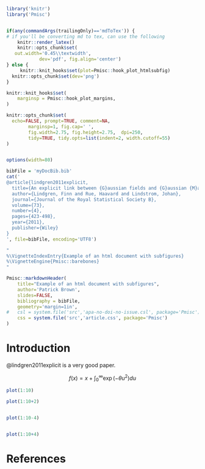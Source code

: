 ```r

library('knitr')
library('Pmisc')


if(any(commandArgs(trailingOnly)=='mdToTex')) {
# if you'll be converting md to tex, can use the following
	knitr::render_latex()
	knitr::opts_chunk$set(
   out.width='0.45\\textwidth', 
			dev='pdf', fig.align='center')
} else {
	 knitr::knit_hooks$set(plot=Pmisc::hook_plot_htmlsubfig)
  knitr::opts_chunk$set(dev='png')
}

knitr::knit_hooks$set(
	marginsp = Pmisc::hook_plot_margins,
)

knitr::opts_chunk$set(
  echo=FALSE, prompt=TRUE, comment=NA,
		marginsp=1, fig.cap=' ',
		fig.width=2.75, fig.height=2.75,  dpi=250, 
		tidy=TRUE, tidy.opts=list(indent=2, width.cutoff=55)
)


options(width=80)

bibFile = 'myDocBib.bib'
cat('
@article{lindgren2011explicit,
  title={An explicit link between {G}aussian fields and {G}aussian {M}arkov random fields the stochastic partial differential equation approach},
  author={Lindgren, Finn and Rue, Haavard and Lindstrom, Johan},
  journal={Journal of the Royal Statistical Society B},
  volume={73},
  number={4},
  pages={423-498},
  year={2011},
  publisher={Wiley}
}
', file=bibFile, encoding='UTF8')

```

```r
"
%\VignetteIndexEntry{Example of an html document with subfigures}
%\VignetteEngine{Pmisc::barebones}
"
```

		
```r
Pmisc::markdownHeader(
	title="Example of an html document with subfigures", 		
	author='Patrick Brown',
	slides=FALSE,
	bibliography = bibFile,
	geometry='margin=1in',
#	csl = system.file('src','apa-no-doi-no-issue.csl', package='Pmisc'),
	css = system.file('src','article.css', package='Pmisc')
)
```


# Introduction


@lindgren2011explicit is a very good paper.


$$
f(x) = x + \int_0^\infty \exp(-\theta u^2) du
$$


```r
plot(1:10)

plot(1:10+2)


plot(1:10-4)


plot(1:10+4)
```


# References

